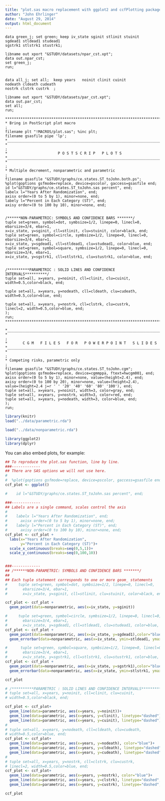 ```yaml
---
title: "plot.sas macro replacement with ggplot2 and ccfPlotting packages."
author: "John Ehrlinger"
date: "August 29, 2014"
output: html_document
---
```



```sas
data green_j; set green; keep iv_state sginit stlinit stuinit
sgdead1 stldead1 studead1
sgstrk1 stlstrk1 stustrk1;

libname out xport "&STUDY/datasets/npar_cst.xpt";
data out.npar_cst;
set green_j;
run;


data all_j; set all;  keep years   noinit clinit cuinit 
nodeath cldeath cudeath 
nostrk clstrk custrk  ;

libname out xport "&STUDY/datasets/par_cst.xpt";
data out.par_cst;
set all;
run;

*******************************************************************************;
* Bring in PostScript plot macro                                               ;
filename plt "!MACROS/plot.sas"; %inc plt;
filename gsasfile pipe 'lp';
*______________________________________________________________________________;
*                                                                              ;
*                       P O S T S C R I P   P L O T S
*______________________________________________________________________________;
*                                                                              ;
* Multiple decrement, nonparametric and parametric                             ;
filename gsasfile "&STUDY/graphs/ce.states.ST_toJohn.both.ps";
%plot(goptions gsfmode=replace, device=pscolor, gaccess=gsasfile end;
id l="&STUDY/graphs/ce.states.ST_toJohn.sas percent", end;
labelx l="Years After Randomization", end;
axisx order=(0 to 5 by 1), minor=none, end;
labely l="Percent in Each Category (ST)", end;
axisy order=(0 to 100 by 10), minor=none, end;


/******NON-PARAMETRIC: SYMBOLS AND CONFIDENCE BARS *******/
tuple set=green, symbol=dot, symbsize=1/2, linepe=0, linecl=0,
ebarsize=3/4, ebar=1,
x=iv_state, y=sginit, cll=stlinit, clu=stuinit, color=black, end;
tuple set=green, symbol=circle, symbsize=1/2, linepe=0, linecl=0,
ebarsize=3/4, ebar=1,
x=iv_state, y=sgdead1, cll=stldead1, clu=studead1, color=blue, end;
tuple set=green, symbol=square, symbsize=1/2, linepe=0, linecl=0,
ebarsize=3/4, ebar=1,
x=iv_state, y=sgstrk1, cll=stlstrk1, clu=stustrk1, color=blue, end;


/**********PARAMETRIC : SOLID LINES AND CONFIDENCE INTERVALS**********/      
tuple set=all, x=years, y=noinit, cll=clinit, clu=cuinit,
width=0.5,color=black, end;

tuple set=all, x=years, y=nodeath, cll=cldeath, clu=cudeath,
width=0.5,color=blue, end;

tuple set=all, x=years, y=nostrk, cll=clstrk, clu=custrk,
linecl=2, width=0.5,color=blue, end;
);
run;
*******************************************************************************;

*______________________________________________________________________________;
*                                                                              ;
*       C G M   F I L E S   F O R   P O W E R P O I N T   S L I D E S
*______________________________________________________________________________;
*                                                                              ;
* Competing risks, parametric only                                             ;
filename gsasfile "&STUDY/graphs/ce.states.ST_toJohn.cgm";
%plot(goptions gsfmode=replace, device=cgmmppa, ftext=hwcgm001, end;
axisx order=(0 to 5 by 1), minor=none, value=(height=2.4), end;
axisy order=(0 to 100 by 20), minor=none, value=(height=2.4), 
value=(height=2.4 j=r ' ' '20' '40' '60' '80' '100'), end;
tuple set=all, x=years, y=noinit, width=3, color=gray, end;
tuple set=all, x=years, y=nostrk, width=3, color=red, end;
tuple set=all, x=years, y=nodeath, width=3, color=blue, end;
);
run;  

```
```r
library(knitr)
load("../data/parametric.rda")

load("../data/nonparametric.rda")

library(ggplot2)
library(dplyr)
```
You can also embed plots, for example:

```r
## To reproduce the plot.sas function, line by line.
###-------------
## There are SAS options we will not use here.
#
#  %plot(goptions gsfmode=replace, device=pscolor, gaccess=gsasfile end;
ccf_plot <- ggplot()

#    id l="&STUDY/graphs/ce.states.ST_toJohn.sas percent", end;

###-------------
## Labels are a single command, scales control the axis
#
#    labelx l="Years After Randomization", end;
#      axisx order=(0 to 5 by 1), minor=none, end;
#    labely l="Percent in Each Category (ST)", end;
#      axisy order=(0 to 100 by 10), minor=none, end;
ccf_plot <- ccf_plot +
  labs(x="Years After Randomization",
       y="Percent in Each Category (ST)")+
  scale_x_continuous(breaks=seq(0,5,1))+
  scale_y_continuous(breaks=seq(0,100,10))


###-------------
## /******NON-PARAMETRIC: SYMBOLS AND CONFIDENCE BARS *******/
##
## Each tuple statement corresponds to one or more geom_ statements
#     tuple set=green, symbol=dot, symbsize=1/2, linepe=0, linecl=0,
#       ebarsize=3/4, ebar=1,
#       x=iv_state, y=sginit, cll=stlinit, clu=stuinit, color=black, end;

ccf_plot <- ccf_plot +
  geom_point(data=nonparametric, aes(x=iv_state, y=sginit))

#     tuple set=green, symbol=circle, symbsize=1/2, linepe=0, linecl=0,
#       ebarsize=3/4, ebar=1,
#       x=iv_state, y=sgdead1, cll=stldead1, clu=studead1, color=blue, end;
ccf_plot <- ccf_plot +
  geom_point(data=nonparametric, aes(x=iv_state, y=sgdead1),color="blue",shape=1) + 
  geom_errorbar(data=nonparametric, aes(x=iv_state, ymin=stldead1, ymax=studead1), color="blue", width=.1)

#      tuple set=green, symbol=square, symbsize=1/2, linepe=0, linecl=0,
#       ebarsize=3/4, ebar=1,
#       x=iv_state, y=sgstrk1, cll=stlstrk1, clu=stustrk1, color=blue, end;
ccf_plot <- ccf_plot +
  geom_point(data=nonparametric, aes(x=iv_state, y=sgstrk1),color="blue",shape=0) + 
  geom_errorbar(data=nonparametric, aes(x=iv_state, ymin=stlstrk1, ymax=stustrk1), color="blue", width=.1)

ccf_plot
```


```r

# /**********PARAMETRIC : SOLID LINES AND CONFIDENCE INTERVALS**********/      
# tuple set=all, x=years, y=noinit, cll=clinit, clu=cuinit,
# width=0.5,color=black, end;

ccf_plot <- ccf_plot+
  geom_line(data=parametric, aes(x=years, y=noinit))+
  geom_line(data=parametric, aes(x=years, y=clinit), linetype="dashed")+
  geom_line(data=parametric, aes(x=years, y=cuinit), linetype="dashed")
# 
# tuple set=all, x=years, y=nodeath, cll=cldeath, clu=cudeath,
# width=0.5,color=blue, end;
ccf_plot <- ccf_plot+
  geom_line(data=parametric, aes(x=years, y=nodeath), color="blue")+
  geom_line(data=parametric, aes(x=years, y=cldeath), linetype="dashed", color="blue")+
  geom_line(data=parametric, aes(x=years, y=cudeath), linetype="dashed", color="blue")
# 
# tuple set=all, x=years, y=nostrk, cll=clstrk, clu=custrk,
# linecl=2, width=0.5,color=blue, end;
ccf_plot <- ccf_plot+
  geom_line(data=parametric, aes(x=years, y=nostrk), color="blue")+
  geom_line(data=parametric, aes(x=years, y=clstrk), linetype="dashed", color="blue")+
  geom_line(data=parametric, aes(x=years, y=custrk), linetype="dashed", color="blue")

ccf_plot
```
